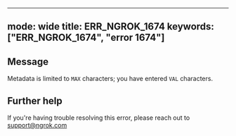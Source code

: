 
---
mode: wide
title: ERR_NGROK_1674
keywords: ["ERR_NGROK_1674", "error 1674"]
---

## Message
Metadata is limited to `MAX` characters; you have entered `VAL` characters.




## Further help
If you're having trouble resolving this error, please reach out to [support@ngrok.com](mailto:support@ngrok.com?subject=Help%20with%20ERR_NGROK_1674)

